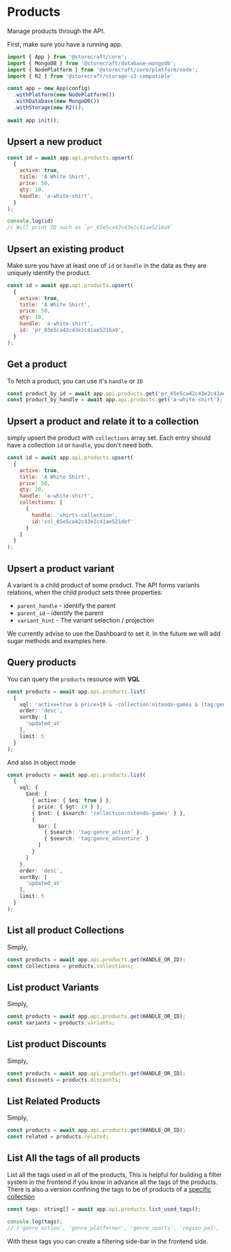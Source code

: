 # Products

Manage products through the API.

First, make sure you have a running app.

```js
import { App } from '@storecraft/core';
import { MongoDB } from '@storecraft/database-mongodb';
import { NodePlatform } from '@storecraft/core/platform/node';
import { R2 } from '@storecraft/storage-s3-compatible'

const app = new App(config)
  .withPlatform(new NodePlatform())
  .withDatabase(new MongoDB())
  .withStorage(new R2());
  
await app.init();
```

## Upsert a new product

```js
const id = await app.api.products.upsert(
  {
    active: true, 
    title: 'A White Shirt',
    price: 50,
    qty: 10,
    handle: 'a-white-shirt',
  }
);

console.log(id)
// Will print ID such as `pr_65e5ca42c43e2c41ae5216a9`
```

## Upsert an existing product

Make sure you have at least one of `id` or `handle` in the data as they
are uniquely identify the product.

```js
const id = await app.api.products.upsert(
  {
    active: true, 
    title: 'A White Shirt',
    price: 50,
    qty: 10,
    handle: 'a-white-shirt', 
    id: 'pr_65e5ca42c43e2c41ae5216a9',
  }
);

```

## Get a product

To fetch a product, you can use it's `handle` or `ID`

```js
const product_by_id = await app.api.products.get('pr_65e5ca42c43e2c41ae5216a9');
const product_by_handle = await app.api.products.get('a-white-shirt');
```

## Upsert a product and relate it to a collection

simply upsert the product with `collections` array set.
Each entry should have a collection `id` or `handle`, you don't
need both.

```js
const id = await app.api.products.upsert(
  {
    active: true, 
    title: 'A White Shirt',
    price: 50,
    qty: 10,
    handle: 'a-white-shirt',
    collections: [
      {
        handle: 'shirts-collection', 
        id:'col_65e5ca42c43e2c41ae521def'
      }
    ]
  }
);

```

## Upsert a product variant

A variant is a child product of some product. The API forms
variants relations, when the child product sets three properties:
- `parent_handle` - identify the parent
- `parent_id` - identify the parent
- `variant_hint` - The variant selection / projection

We currently advise to use the Dashboard to set it.
In the future we will add sugar methods and examples here.


## Query products

You can query the `products` resource with **VQL**

```ts
const products = await app.api.products.list(
  {
    vql: 'active=true & price>19 & -collection:nitendo-games & (tag:genre_action | tag:genre_adventure)',
    order: 'desc',
    sortBy: [
      'updated_at'
    ],
    limit: 5
  }
);

```
And also in object mode

```ts
const products = await app.api.products.list(
  {
    vql: {
      $and: [
        { active: { $eq: true } },
        { price: { $gt: 19 } },
        { $not: { $search: 'collection:nitendo-games' } },
        {
          $or: [
            { $search: 'tag:genre_action' },
            { $search: 'tag:genre_adventure' }
          ]
        }
      ]
    },
    order: 'desc',
    sortBy: [
      'updated_at'
    ],
    limit: 5
  }
);

```

## List all product Collections

Simply,

```js
const products = await app.api.products.get(HANDLE_OR_ID);
const collections = products.collections;
```

## List product Variants

Simply,

```js
const products = await app.api.products.get(HANDLE_OR_ID);
const variants = products.variants;
```

## List product Discounts

Simply,

```js
const products = await app.api.products.get(HANDLE_OR_ID);
const discounts = products.discounts;
```

## List Related Products

Simply,

```js
const products = await app.api.products.get(HANDLE_OR_ID);
const related = products.related;
```

## List All the tags of all products


List all the tags used in all of the products, This is helpful for building 
a filter system in the frontend if you know in advance all the tags of the products.
There is also a version confining the tags to be of products of a [specific collection](backend/resources/collections#list-all-the-tags-of-products-in-collection)

```js
const tags: string[] = await app.api.products.list_used_tags();

console.log(tags);
// ['genre_action', 'genre_platformer', 'genre_sports', 'region_pal', 'region_ntsc']

```

With these tags you can create a filtering side-bar in the frontend side.
